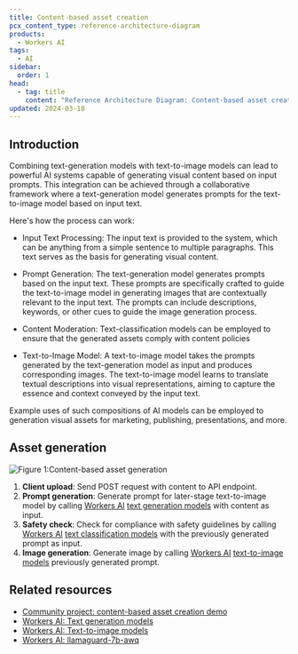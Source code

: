 ```yaml
---
title: Content-based asset creation
pcx_content_type: reference-architecture-diagram
products:
  - Workers AI
tags:
  - AI
sidebar:
  order: 1
head:
  - tag: title
    content: "Reference Architecture Diagram: Content-based asset creation"
updated: 2024-03-18
---
```


## Introduction

Combining text-generation models with text-to-image models can lead to powerful AI systems capable of generating visual content based on input prompts. This integration can be achieved through a collaborative framework where a text-generation model generates prompts for the text-to-image model based on input text.

Here's how the process can work:

* Input Text Processing: The input text is provided to the system, which can be anything from a simple sentence to multiple paragraphs. This text serves as the basis for generating visual content.

* Prompt Generation: The text-generation model generates prompts based on the input text. These prompts are specifically crafted to guide the text-to-image model in generating images that are contextually relevant to the input text. The prompts can include descriptions, keywords, or other cues to guide the image generation process.

* Content Moderation: Text-classification models can be employed to ensure that the generated assets comply with content policies

* Text-to-Image Model: A text-to-image model takes the prompts generated by the text-generation model as input and produces corresponding images. The text-to-image model learns to translate textual descriptions into visual representations, aiming to capture the essence and context conveyed by the input text.

Example uses of such compositions of AI models can be employed to generation visual assets for marketing, publishing, presentations, and more.

## Asset generation

![Figure 1:Content-based asset generation](~/assets/images/reference-architecture/ai-asset-generation-diagrams/ai-asset-generation.svg "Figure 1: Content-based asset generation")

1. **Client upload**: Send POST request with content to API endpoint.
2. **Prompt generation**: Generate prompt for later-stage text-to-image model by calling [Workers AI](/workers-ai/) [text generation models](/workers-ai/models/#text-generation) with content as input.
3. **Safety check**: Check for compliance with safety guidelines by calling [Workers AI](/workers-ai/) [text classification models](/workers-ai/models/#text-classification) with the previously generated prompt as input.
4. **Image generation**: Generate image by calling [Workers AI](/workers-ai/) [text-to-image models](/workers-ai/models/#text-to-image) previously generated prompt.

## Related resources

* [Community project: content-based asset creation demo](https://auto-asset.pages.dev/)
* [Workers AI: Text generation models](/workers-ai/models/#text-generation)
* [Workers AI: Text-to-image models](/workers-ai/models/#text-to-image)
* [Workers AI: llamaguard-7b-awq](/workers-ai/models/llamaguard-7b-awq/)
